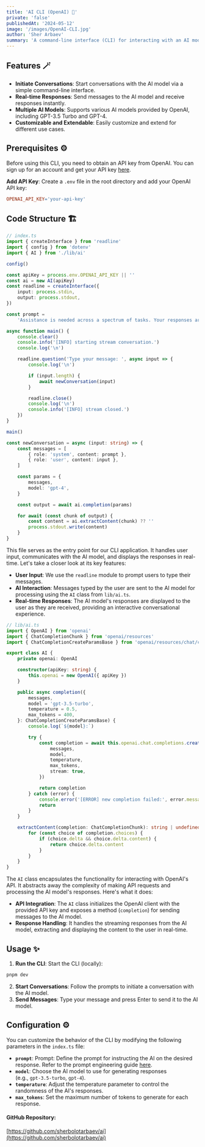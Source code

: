 ```yaml
---
title: 'AI CLI (OpenAI) 🤖'
private: 'false'
publishedAt: '2024-05-12'
image: '/images/OpenAI-CLI.jpg'
author: 'Sher Arbaev'
summary: 'A command-line interface (CLI) for interacting with an AI model using OpenAI's API. This CLI allows users to engage in text-based conversations with the AI model and receive responses in real-time.'
---
```


## Features 🪄

- **Initiate Conversations**: Start conversations with the AI model via a simple command-line interface.
- **Real-time Responses**: Send messages to the AI model and receive responses instantly.
- **Multiple AI Models**: Supports various AI models provided by OpenAI, including GPT-3.5 Turbo and GPT-4.
- **Customizable and Extendable**: Easily customize and extend for different use cases.

## Prerequisites ⚙️

Before using this CLI, you need to obtain an API key from OpenAI. You can sign up for an account and get your API key [here](https://openai.com).

**Add API Key**: Create a `.env` file in the root directory and add your OpenAI API key:

```makefile
OPENAI_API_KEY='your-api-key'
```

## Code Structure 🏗️

```typescript
// index.ts
import { createInterface } from 'readline'
import { config } from 'dotenv'
import { AI } from './lib/ai'

config()

const apiKey = process.env.OPENAI_API_KEY || ''
const ai = new AI(apiKey)
const readline = createInterface({
	input: process.stdin,
	output: process.stdout,
})

const prompt =
	'Assistance is needed across a spectrum of tasks. Your responses are expected to exude elegance and grace, reflecting a commitment to aesthetic excellence.'

async function main() {
	console.clear()
	console.info('[INFO] starting stream conversation.')
	console.log('\n')

	readline.question('Type your message: ', async input => {
		console.log('\n')

		if (input.length) {
			await newConversation(input)
		}

		readline.close()
		console.log('\n')
		console.info('[INFO] stream closed.')
	})
}

main()

const newConversation = async (input: string) => {
	const messages = [
		{ role: 'system', content: prompt },
		{ role: 'user', content: input },
	]

	const params = {
		messages,
		model: 'gpt-4',
	}

	const output = await ai.completion(params)

	for await (const chunk of output) {
		const content = ai.extractContent(chunk) ?? ''
		process.stdout.write(content)
	}
}
```

This file serves as the entry point for our CLI application. It handles user input, communicates with the AI model, and displays the responses in real-time. Let's take a closer look at its key features:

- **User Input**: We use the `readline` module to prompt users to type their messages.
- **AI Interaction**: Messages typed by the user are sent to the AI model for processing using the `AI` class from `lib/ai.ts`.
- **Real-time Responses**: The AI model's responses are displayed to the user as they are received, providing an interactive conversational experience.

```typescript
// lib/ai.ts
import { OpenAI } from 'openai'
import { ChatCompletionChunk } from 'openai/resources'
import { ChatCompletionCreateParamsBase } from 'openai/resources/chat/completions'

export class AI {
	private openai: OpenAI

	constructor(apiKey: string) {
		this.openai = new OpenAI({ apiKey })
	}

	public async completion({
		messages,
		model = 'gpt-3.5-turbo',
		temperature = 0.5,
		max_tokens = 400,
	}: ChatCompletionCreateParamsBase) {
		console.log(`${model}:`)

		try {
			const completion = await this.openai.chat.completions.create({
				messages,
				model,
				temperature,
				max_tokens,
				stream: true,
			})

			return completion
		} catch (error) {
			console.error('[ERROR] new completion failed:', error.message)
			return
		}
	}

	extractContent(completion: ChatCompletionChunk): string | undefined {
		for (const choice of completion.choices) {
			if (choice.delta && choice.delta.content) {
				return choice.delta.content
			}
		}
	}
}
```

The `AI` class encapsulates the functionality for interacting with OpenAI's API. It abstracts away the complexity of making API requests and processing the AI model's responses. Here's what it does:

- **API Integration**: The `AI` class initializes the OpenAI client with the provided API key and exposes a method (`completion`) for sending messages to the AI model.
- **Response Handling**: It handles the streaming responses from the AI model, extracting and displaying the content to the user in real-time.

## Usage ✨

1. **Run the CLI**: Start the CLI (locally):

```bash
pnpm dev
```

2. **Start Conversations**: Follow the prompts to initiate a conversation with the AI model.
3. **Send Messages**: Type your message and press Enter to send it to the AI model.

## Configuration ⚙️

You can customize the behavior of the CLI by modifying the following parameters in the `index.ts` file:

- **`prompt`**: Prompt: Define the prompt for instructing the AI on the desired response. Refer to the prompt engineering guide [here](https://platform.openai.com/docs/guides/prompt-engineering).
- **`model`**: Choose the AI model to use for
  generating responses <br /> (e.g., `gpt-3.5-turbo`, `gpt-4`).
- **`temperature`**: Adjust the temperature parameter to control the randomness of the AI's responses.
- **`max_tokens`**: Set the maximum number of tokens to generate for each response.

#### GitHub Repository:

[https://github.com/sherbolotarbaev/ai](https://github.com/sherbolotarbaev/ai)
